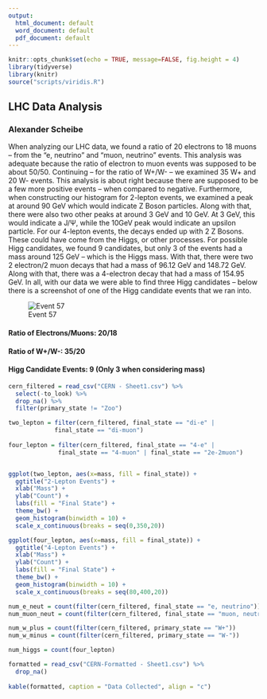 ```yaml
---
output:
  html_document: default
  word_document: default
  pdf_document: default
---
```

```r
knitr::opts_chunk$set(echo = TRUE, message=FALSE, fig.height = 4)
library(tidyverse)
library(knitr)
source("scripts/viridis.R")
```
## LHC Data Analysis
### Alexander Scheibe


When analyzing our LHC data, we found a ratio of 20 electrons to 18 muons – from the “e, neutrino” and “muon, neutrino” events. This analysis was adequate because the ratio of electron to muon events was supposed to be about 50/50. Continuing – for the ratio of W+/W- – we examined 35 W+ and 20 W- events. This analysis is about right because there are supposed to be a few more positive events – when compared to negative. Furthermore, when constructing our histogram for 2-lepton events, we examined a peak at around 90 GeV which would indicate Z Boson particles. Along with that, there were also two other peaks at around 3 GeV and 10 GeV. At 3 GeV, this would indicate a J/Ѱ, while the 10GeV peak would indicate an upsilon particle. For our 4-lepton events, the decays ended up with 2 Z Bosons. These could have come from the Higgs, or other processes. For possible Higg candidates, we found 9 candidates, but only 3 of the events had a mass around 125 GeV – which is the Higgs mass. With that, there were two 2 electron/2 muon decays that had a mass of 96.12 GeV and 148.72 GeV. Along with that, there was a 4-electron decay that had a mass of 154.95 GeV. In all, with our data we were able to find three Higg candidates – below there is a screenshot of one of the Higg candidate events that we ran into.

![Event 57](/Users/alexscheibe/Desktop/Screen Shot 2022-12-09 at 7.29.42 AM.png)

#### Ratio of Electrons/Muons: 20/18

#### Ratio of W+/W-: 35/20

#### Higg Candidate Events: 9 (Only 3 when considering mass)

```r
cern_filtered = read_csv("CERN - Sheet1.csv") %>% 
  select(-to_look) %>% 
  drop_na() %>% 
  filter(primary_state != "Zoo")

two_lepton = filter(cern_filtered, final_state == "di-e" | 
             final_state == "di-muon")
  
four_lepton = filter(cern_filtered, final_state == "4-e" | 
              final_state == "4-muon" | final_state == "2e-2muon")


ggplot(two_lepton, aes(x=mass, fill = final_state)) + 
  ggtitle("2-Lepton Events") +
  xlab("Mass") +
  ylab("Count") +
  labs(fill = "Final State") +
  theme_bw() +
  geom_histogram(binwidth = 10) +
  scale_x_continuous(breaks = seq(0,350,20))

ggplot(four_lepton, aes(x=mass, fill = final_state)) + 
  ggtitle("4-Lepton Events") +
  xlab("Mass") +
  ylab("Count") +
  labs(fill = "Final State") +
  theme_bw() +
  geom_histogram(binwidth = 10) +
  scale_x_continuous(breaks = seq(80,400,20))

num_e_neut = count(filter(cern_filtered, final_state == "e, neutrino"))
num_muon_neut = count(filter(cern_filtered, final_state == "muon, neutrino"))

num_w_plus = count(filter(cern_filtered, primary_state == "W+"))
num_w_minus = count(filter(cern_filtered, primary_state == "W-"))

num_higgs = count(four_lepton)
```


```r
formatted = read_csv("CERN-Formatted - Sheet1.csv") %>% 
  drop_na()
  
kable(formatted, caption = "Data Collected", align = "c")
```


